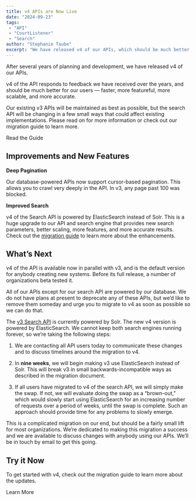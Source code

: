 ```yaml
---
title: v4 APIs are Now Live
date: "2024-09-23"
tags:
 - "API"
 - "CourtListener"
 - "Search"
author: "Stephanie Taube"
excerpt: "We have released v4 of our APIs, which should be much better for our users — faster, more featureful, more scalable, and more accurate."
---
```


<p className="lead">After several years of planning and development, we have released v4 of our APIs.</p>

v4 of the API responds to feedback we have received over the years, and should be much better for our users — faster, more featureful, more scalable, and more accurate.

Our existing v3 APIs will be maintained as best as possible, but the search API will be changing in a few small ways that could affect existing implementations. Please read on for more information or check out our migration guide to learn more.

<p className="text-center">
  <PurpleButton href="https://www.courtlistener.com/help/api/rest/v4/migration-guide/" size="lg">Read the Guide</PurpleButton>
</p>

## Improvements and New Features

**Deep Pagination**

Our database-powered APIs now support cursor-based pagination. This allows you to crawl very deeply in the API. In v3, any page past 100 was blocked.

**Improved Search**

v4 of the Search API is powered by ElasticSearch instead of Solr. This is a huge upgrade to our API and search engine that provides new search parameters, better scaling, more features, and more accurate results. Check out the [migration guide][1] to learn more about the enhancements.

## What’s Next

v4 of the API is available now in parallel with v3, and is the default version for anybody creating new systems. Before its full release, a number of organizations beta tested it. 

All of our APIs except for our search API are powered by our database. We do not have plans at present to deprecate any of these APIs, but we’d like to remove them someday and urge you to migrate to v4 as soon as possible so we can do that.

The [v3 Search API][2] is currently powered by Solr. The new v4 version is powered by ElasticSearch. We cannot keep both search engines running forever, so we’re taking the following steps:

1. We are contacting all API users today to communicate these changes and to discuss timelines around the migration to v4.

2. In **nine weeks**, we will begin making v3 use ElasticSearch instead of Solr. This will break v3 in small backwards-incompatible ways as described in the migration document. 

3. If all users have migrated to v4 of the search API, we will simply make the swap. If not, we will evaluate doing the swap as a “brown-out,” which would slowly start using ElasticSearch for an increasing number of requests over a period of weeks, until the swap is complete. Such an approach should provide time for any problems to slowly emerge.

This is a complicated migration on our end, but should be a fairly small lift for most organizations. We’re dedicated to making this migration a success and we are available to discuss changes with anybody using our APIs. We’ll be in touch by email to get this going.

## Try it Now

To get started with v4, check out the migration guide to learn more about the updates.

<p className="text-center">
  <PurpleButton href="https://www.courtlistener.com/help/api/rest/v4/migration-guide/" size="lg">Learn More</PurpleButton>
</p>

[1]: https://www.courtlistener.com/help/api/rest/v4/migration-guide/
[2]: https://www.courtlistener.com/help/api/rest/v3/search/
